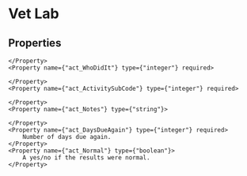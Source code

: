 
# Vet Lab

## Properties

<Properties>
    <Property name={"act_Date"} type={"datetime"} required>

    </Property>
    <Property name={"act_WhoDidIt"} type={"integer"} required>

    </Property>
    <Property name={"act_ActivitySubCode"} type={"integer"} required>

    </Property>
    <Property name={"act_Notes"} type={"string"}>

    </Property>
    <Property name={"act_DaysDueAgain"} type={"integer"} required>
        Number of days due again.
    </Property>
    <Property name={"act_Normal"} type={"boolean"}>
        A yes/no if the results were normal.
    </Property>
</Properties>